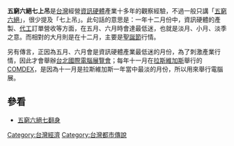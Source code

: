 {{unreferenced|time=2015-10-03T17:46:13+00:00}}
'''五窮六絕七上吊'''是[[台灣|台灣]]經營[[資訊硬體|資訊硬體]]產業十多年的觀察經驗，不過一般只講「[[五窮六絕|五窮六絕]]」，很少提及「七上吊」。此句話的意思是：一年十二月份中，資訊硬體的產製、[[代工|代工]]訂單營收等方面，在五月、六月時會達最低迷，也就是淡月、小月、淡季之意。而相對的大月則是在十二月，主要是[[聖誕節|聖誕節]]行情。

另有傳言，正因為五月、六月會是資訊硬體產業最低迷的月份，為了刺激產業行情，因此才會舉辦[[台北國際電腦展覽會|台北國際電腦展覽會]]；每年十一月在[[拉斯維加斯|拉斯維加斯]]舉行的[[COMDEX|COMDEX]]，是因為十一月是拉斯維加斯一年當中最淡的月份，所以用來舉行電腦展。

==參看==
*[[五窮六絕七翻身|五窮六絕七翻身]]

{{Compu-stub}}

[[Category:台灣經濟|Category:台灣經濟]]
[[Category:台灣都市傳說|Category:台灣都市傳說]]